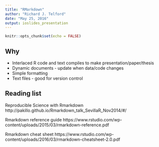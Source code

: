 ```yaml
---
title: "RMarkdown"
author: "Richard J. Telford"
date: "May 25, 2016"
output: ioslides_presentation
---
```


```r
knitr::opts_chunk$set(echo = FALSE)
```
## Why

 - Interlaced R code and text compiles to make presentation/paper/thesis 
 - Dynamic documents - update when data/code changes
 - Simple formatting
 - Text files - good for version control


## Reading list

Reproducible Science with Rmarkdown
http://pakillo.github.io/Rmarkdown_talk_SevillaR_Nov2014/#/

Rmarkdown reference guide https://www.rstudio.com/wp-content/uploads/2015/03/rmarkdown-reference.pdf

Rmarkdown cheat sheet
https://www.rstudio.com/wp-content/uploads/2016/03/rmarkdown-cheatsheet-2.0.pdf

